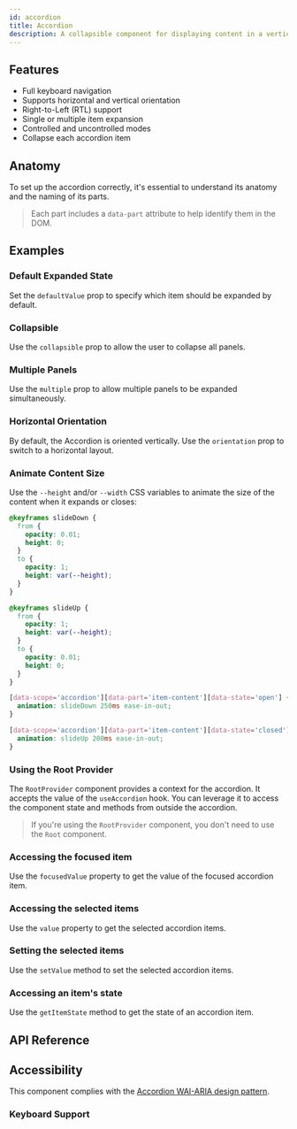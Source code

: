 ```yaml
---
id: accordion
title: Accordion
description: A collapsible component for displaying content in a vertical stack.
---
```


<ComponentPreview id="Accordion" />

## Features

- Full keyboard navigation
- Supports horizontal and vertical orientation
- Right-to-Left (RTL) support
- Single or multiple item expansion
- Controlled and uncontrolled modes
- Collapse each accordion item

## Anatomy

To set up the accordion correctly, it's essential to understand its anatomy and the naming of its parts.

> Each part includes a `data-part` attribute to help identify them in the DOM.

<Anatomy id="accordion" />

## Examples

### Default Expanded State

Set the `defaultValue` prop to specify which item should be expanded by default.

<Example id="basic" />

### Collapsible

Use the `collapsible` prop to allow the user to collapse all panels.

<Example id="collapsible" />

### Multiple Panels

Use the `multiple` prop to allow multiple panels to be expanded simultaneously.

<Example id="multiple" />

### Horizontal Orientation

By default, the Accordion is oriented vertically. Use the `orientation` prop to switch to a horizontal layout.

<Example id="horizontal" />

### Animate Content Size

Use the `--height` and/or `--width` CSS variables to animate the size of the content when it expands or closes:

```css
@keyframes slideDown {
  from {
    opacity: 0.01;
    height: 0;
  }
  to {
    opacity: 1;
    height: var(--height);
  }
}

@keyframes slideUp {
  from {
    opacity: 1;
    height: var(--height);
  }
  to {
    opacity: 0.01;
    height: 0;
  }
}

[data-scope='accordion'][data-part='item-content'][data-state='open'] {
  animation: slideDown 250ms ease-in-out;
}

[data-scope='accordion'][data-part='item-content'][data-state='closed'] {
  animation: slideUp 200ms ease-in-out;
}
```

### Using the Root Provider

The `RootProvider` component provides a context for the accordion. It accepts the value of the `useAccordion` hook. You
can leverage it to access the component state and methods from outside the accordion.

<Example id="root-provider" />

> If you're using the `RootProvider` component, you don't need to use the `Root` component.

### Accessing the focused item

Use the `focusedValue` property to get the value of the focused accordion item.

<Example id="context/focusedValue" />

### Accessing the selected items

Use the `value` property to get the selected accordion items.

<Example id="context/value" />

### Setting the selected items

Use the `setValue` method to set the selected accordion items.

<Example id="context/setValue" />

### Accessing an item's state

Use the `getItemState` method to get the state of an accordion item.

<Example id="context/getItemState" />

## API Reference

<ComponentTypes id="accordion" />

## Accessibility

This component complies with the
[Accordion WAI-ARIA design pattern](https://www.w3.org/WAI/ARIA/apg/patterns/accordion/).

### Keyboard Support

<KeyBindingsTable id="accordion" />
